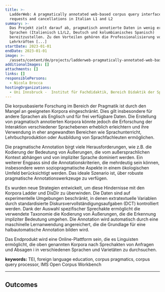 ```yaml
---
title: >-
  LadderWeb: A pragmatically annotated web-based corpus query interface for
  requests and cancellations in Italian L1 and L2
summary: >-
  Das Projekt zielt darauf ab, pragmatisch annotierte Daten in wenig erforschten
  Sprachen (Italienisch L1/L2, Deutsch und kolumbianisches Spanisch)
  bereitzustellen. Zu den Vorteilen gehören die Professionalisierung von
  Lehrkräften [...]
startDate: 2023-01-01
endDate: 2023-01-01
image: >-
  /assets/content/de/projects/ladderweb-pragmatically-annotated-web-based-corpus-query-interface-requests-and-cancellations/image.jpg
additionalImages: []
attachments: []
links: []
responsiblePersons:
  - Nicola Brocca
hostingOrganizations:
  - Uni Innsbruck -  Institut für Fachdidaktik, Bereich Didaktik der Sprachen
---
```

Die korpusbasierte Forschung im Bereich der Pragmatik ist durch den Mangel an geeigneten Korpora eingeschränkt. Dies gilt insbesondere für andere Sprachen als Englisch und für frei verfügbare Daten. Die Erstellung von pragmatisch annotierten Korpora könnte jedoch die Erforschung der Interaktion verschiedener Sprachebenen erheblich erleichtern und ihre Verwendung in eher angewandten Bereichen wie Sprachunterricht, Lehrbuchproduktion oder Ausbildung von Sprachfachleuten ermöglichen.

Die pragmatische Annotation birgt viele Herausforderungen, wie z.B. die Kodierung der Bedeutung von Äußerungen, die vom außersprachlichen Kontext abhängen und von impliziter Sprache dominiert werden. Ein weiterer Engpass sind die Annotationskriterien, die mehrdeutig sein können, insbesondere wenn soziopragmatische Aspekte in einem ökologischen Umfeld berücksichtigt werden. Das ideale Szenario ist, über robuste pragmatische Annotationswerkzeuge zu verfügen.

Es wurden neue Strategien entwickelt, um diese Hindernisse mit den Korpora Ladder und DisDir zu überwinden. Die Daten sind auf experimentelle Umgebungen beschränkt, in denen extratextuelle Variablen durch standardisierte Diskursvervollständigungsaufgaben (DCT) kontrolliert werden. Dank der Auswahl spezifischer Sprechakte ermöglicht die verwendete Taxonomie die Kodierung von Äußerungen, die die Erkennung impliziter Bedeutung umgehen. Die Annotation wird automatisch durch eine maschinelle Lernanwendung angereichert, die die Grundlage für eine halbautomatische Annotation bilden wird.

Das Endprodukt wird eine Online-Plattform sein, die es Linguisten ermöglicht, die oben genannten Korpora nach Sprechakten von Anfragen und Absagen i in verschiedenen Sprachen und Varietäten zu durchsuchen.

**keywords:** TEI, foreign language education, corpus pragmatics, corpus query processor, IMS Open Corpus Workbench

---

## Outcomes

